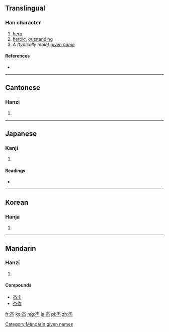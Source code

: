 {{also|傑}}
==Translingual==

===Han character===
{{Han char|rn=75|rad=木|as=04|sn=8|four=4033<sub>9</sub>|canj=木火 (DF)|ids=⿱[[木]][[灬]]}}

# [[hero]]
# [[heroic]], [[outstanding]]
# ''A (typically male) [[given name]]''

====References====
* {{Han ref|kx=0513.110|dkj=14498|dj=0899.070|hdz=21175.010|uh=6770|ud=26480|bh=AA4E|bd=43598}}

----

==Cantonese==

===Hanzi===
{{yue-hanzi|jyut=|y=git6|tra=傑}}

# {{defn|lang=yue|sort=木04}}

----

==Japanese==

===Kanji===
{{ja-kanji|grade=|rs=木04}}

# {{defn|lang=ja|sort=木04}}

====Readings====
* {{ja-readings|on=[[けつ]] (ketsu), [[げち]] (gechi)|kun=[[すぐれる]] (sugureru)}}

----

==Korean==

===Hanja===
{{ko-hanja|hangeul=걸|eumhun=|rv=geol|mr=kŏl|y=kel}}

# {{defn|lang=ko|sort=木04}}

----

==Mandarin==

===Hanzi===
{{cmn-hanzi|tra=傑|pin=[[jié]] ([[jie2]]), [[Jié]] ([[Jie2]])|wg=chieh<sup>2</sup>, Chieh<sup>2</sup>}}

# {{defn|lang=cmn|sort=木04}}

====Compounds====
* [[杰出]]
* [[杰作]]

[[Category:Mandarin given names]]

[[fr:杰]]
[[ko:杰]]
[[mg:杰]]
[[ja:杰]]
[[pl:杰]]
[[zh:杰]]